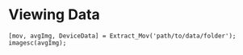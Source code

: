 # Viewing Data

```
[mov, avgImg, DeviceData] = Extract_Mov('path/to/data/folder');
imagesc(avgImg);
```
